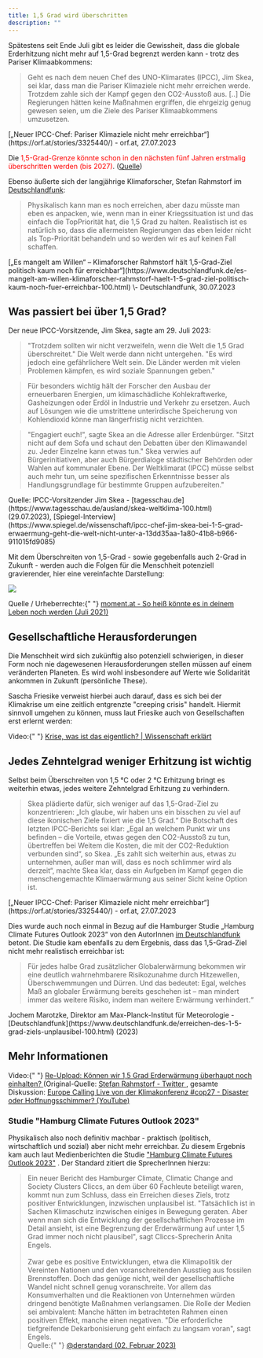 ```yaml
---
title: 1,5 Grad wird überschritten
description: ""
---
```



Spätestens seit Ende Juli gibt es leider die Gewissheit, dass die globale Erderhitzung nicht mehr auf 1,5-Grad begrenzt werden kann - trotz des Pariser Klimaabkommens:

> Geht es nach dem neuen Chef des UNO-Klimarates (IPCC), Jim Skea, sei klar, dass man die Pariser Klimaziele nicht mehr erreichen werde. Trotzdem zahle sich der Kampf gegen den CO2-Ausstoß aus. [..] Die Regierungen hätten keine Maßnahmen ergriffen, die ehrgeizig genug gewesen seien, um die Ziele des Pariser Klimaabkommens umzusetzen.

<div class="image-source">
  [„Neuer IPCC-Chef: Pariser Klimaziele nicht mehr
  erreichbar“](https://orf.at/stories/3325440/) - orf.at, 27.07.2023
</div>

Die <span style="color:red;">1,5-Grad-Grenze könnte schon in den nächsten fünf Jahren erstmalig überschritten werden (bis 2027)</span>. (<a href="https://science.orf.at/stories/3219374/">Quelle</a>)

Ebenso äußerte sich der langjährige Klimaforscher, Stefan Rahmstorf im [Deutschlandfunk](https://www.deutschlandfunk.de/es-mangelt-am-willen-klimaforscher-rahmstorf-haelt-1-5-grad-ziel-politisch-kaum-noch-fuer-erreichbar-100.html):

> Physikalisch kann man es noch erreichen, aber dazu müsste man eben es anpacken, wie, wenn man in einer Kriegssituation ist und das einfach die TopPriorität hat, die 1,5 Grad zu halten. Realistisch ist es natürlich so, dass die allermeisten Regierungen das eben leider nicht als Top-Priorität behandeln und so werden wir es auf keinen Fall schaffen.

<div class="image-source">
  [„Es mangelt am Willen“ – Klimaforscher Rahmstorf hält 1,5-Grad-Ziel politisch
  kaum noch für
  erreichbar“](https://www.deutschlandfunk.de/es-mangelt-am-willen-klimaforscher-rahmstorf-haelt-1-5-grad-ziel-politisch-kaum-noch-fuer-erreichbar-100.html)
  \- Deutschlandfunk, 30.07.2023
</div>

## Was passiert bei über 1,5 Grad?

Der neue IPCC-Vorsitzende, Jim Skea, sagte am 29. Juli 2023:

> "Trotzdem sollten wir nicht verzweifeln, wenn die Welt die 1,5 Grad überschreitet." Die Welt werde dann nicht untergehen. "Es wird jedoch eine gefährlichere Welt sein. Die Länder werden mit vielen Problemen kämpfen, es wird soziale Spannungen geben."

> Für besonders wichtig hält der Forscher den Ausbau der erneuerbaren Energien, um klimaschädliche Kohlekraftwerke, Gasheizungen oder Erdöl in Industrie und Verkehr zu ersetzen. Auch auf Lösungen wie die umstrittene unterirdische Speicherung von Kohlendioxid könne man längerfristig nicht verzichten.

> "Engagiert euch!", sagte Skea an die Adresse aller Erdenbürger. "Sitzt nicht auf dem Sofa und schaut den Debatten über den Klimawandel zu. Jeder Einzelne kann etwas tun." Skea verwies auf Bürgerinitiativen, aber auch Bürgerdialoge städtischer Behörden oder Wahlen auf kommunaler Ebene. Der Weltklimarat (IPCC) müsse selbst auch mehr tun, um seine spezifischen Erkenntnisse besser als Handlungsgrundlage für bestimmte Gruppen aufzubereiten."

<div class="image-source">
  Quelle: IPCC-Vorsitzender Jim Skea -
  [tagesschau.de](https://www.tagesschau.de/ausland/skea-weltklima-100.html)
  (29.07.2023),
  [Spiegel-Interview](https://www.spiegel.de/wissenschaft/ipcc-chef-jim-skea-bei-1-5-grad-erwaermung-geht-die-welt-nicht-unter-a-13dd35aa-1a80-41b8-b966-911015fd9085)
</div>

Mit dem Überschreiten von 1,5-Grad - sowie gegebenfalls auch 2-Grad in Zukunft - werden auch die Folgen für die Menschheit potenziell gravierender, hier eine vereinfachte Darstellung:

![](../../../images/5_grad_grafik_moment_at.png)

<div class="image-source">
  Quelle / Urheberrechte:{" "}
  <a href="https://www.moment.at/story/klimakrise-so-heiss-koennte-es-deinem-leben-noch-werden">
    moment.at - So heiß könnte es in deinem Leben noch werden (Juli 2021)
  </a>
</div>

## Gesellschaftliche Herausforderungen

Die Menschheit wird sich zukünftig also potenziell schwierigen, in dieser Form noch nie
dagewesenen Herausforderungen stellen müssen auf einem veränderten Planeten. Es wird wohl
insbesondere auf Werte wie Solidarität ankommen in Zukunft (persönliche These).

Sascha Friesike verweist hierbei auch darauf, dass es sich bei der Klimakrise um eine zeitlich
entgrenzte "creeping crisis" handelt. Hiermit sinnvoll umgehen zu können, muss laut Friesike
auch von Gesellschaften erst erlernt werden:

<TwoClickPrivacyEmbed
  provider="youtube"
  contentId="c8uZbS_wWPI"
  client:visible
/>
<div class="image-source">
  Video:{" "}
  <a href="https://www.youtube.com/watch?v=c8uZbS_wWPI">
    Krise, was ist das eigentlich? | Wissenschaft erklärt
  </a>
</div>

## Jedes Zehntelgrad weniger Erhitzung ist wichtig

Selbst beim Überschreiten von 1,5 °C oder 2 °C Erhitzung bringt es weiterhin etwas, jedes weitere
Zehntelgrad Erhitzung zu verhindern.

> Skea plädierte dafür, sich weniger auf das 1,5-Grad-Ziel zu konzentrieren: „Ich glaube, wir haben uns ein bisschen zu viel auf diese ikonischen Ziele fixiert wie die 1,5 Grad.“ Die Botschaft des letzten IPCC-Berichts sei klar: „Egal an welchem Punkt wir uns befinden – die Vorteile, etwas gegen den CO2-Ausstoß zu tun, übertreffen bei Weitem die Kosten, die mit der CO2-Reduktion verbunden sind“, so Skea. „Es zahlt sich weiterhin aus, etwas zu unternehmen, außer man will, dass es noch schlimmer wird als derzeit“, machte Skea klar, dass ein Aufgeben im Kampf gegen die menschengemachte Klimaerwärmung aus seiner Sicht keine Option ist.

<div class="image-source">
  [„Neuer IPCC-Chef: Pariser Klimaziele nicht mehr
  erreichbar“](https://orf.at/stories/3325440/) - orf.at, 27.07.2023
</div>

Dies wurde auch noch einmal in Bezug auf die Hamburger Studie „Hamburg Climate Futures Outlook 2023“ von den
AutorInnen [im Deutschlandfunk](https://www.deutschlandfunk.de/erreichen-des-1-5-grad-ziels-unplausibel-100.html) betont. Die Studie kam ebenfalls zu dem Ergebnis, dass das 1,5-Grad-Ziel nicht mehr realistisch erreichbar ist:

> Für jedes halbe Grad zusätzlicher Globalerwärmung bekommen wir eine deutlich wahrnehmbarere Risikozunahme durch Hitzewellen, Überschwemmungen und Dürren. Und das bedeutet: Egal, welches Maß an globaler Erwärmung bereits geschehen ist – man mindert immer das weitere Risiko, indem man weitere Erwärmung verhindert.“

<div class="image-source">
  Jochem Marotzke, Direktor am Max-Planck-Institut für Meteorologie -
  [Deutschlandfunk](https://www.deutschlandfunk.de/erreichen-des-1-5-grad-ziels-unplausibel-100.html)
  (2023)
</div>

## Mehr Informationen

<TwoClickPrivacyEmbed
  provider="youtube"
  contentId="V0TPithzs-A"
  placeholderImg="{base}/images/screenshot_youtube_rahmstorf_1_5_grad.png"
/>
<div class="image-source">
  Video:{" "}
  <a href="https://youtu.be/V0TPithzs-A">
    Re-Upload: Können wir 1,5 Grad Erderwärmung überhaupt noch einhalten?
  </a>
  (Original-Quelle:
  <a href="https://twitter.com/rahmstorf/status/1593495465261256707">
    Stefan Rahmstorf - Twitter
  </a>
  , gesamte Diskussion:
  <a href="https://www.youtube.com/watch?v=xrdKdlZRb5M">
    Europe Calling Live von der Klimakonferenz #cop27 - Disaster oder
    Hoffnungsschimmer? (YouTube)
  </a>
</div>

### Studie "Hamburg Climate Futures Outlook 2023"

Physikalisch also noch definitiv machbar - praktisch (politisch,
wirtschaftlich und sozial) aber nicht mehr erreichbar. Zu diesem Ergebnis kam
auch laut Medienberichten die Studie
["Hamburg Climate Futures Outlook 2023"](https://www.cliccs.uni-hamburg.de/de/results/hamburg-climate-futures-outlook/download.html)
. Der Standard zitiert die SprecherInnen hierzu:

<blockquote>
  Ein neuer Bericht des Hamburger Climate, Climatic Change and Society Clusters
  Cliccs, an dem über 60 Fachleute beteiligt waren, kommt nun zum Schluss, dass
  ein Erreichen dieses Ziels, trotz positiver Entwicklungen, inzwischen
  unplausibel ist. "Tatsächlich ist in Sachen Klimaschutz inzwischen einiges in
  Bewegung geraten. Aber wenn man sich die Entwicklung der gesellschaftlichen
  Prozesse im Detail ansieht, ist eine Begrenzung der Erderwärmung auf unter 1,5
  Grad immer noch nicht plausibel", sagt Cliccs-Sprecherin Anita Engels.
  <br />
  <br />
  Zwar gebe es positive Entwicklungen, etwa die Klimapolitik der Vereinten Nationen
  und den voranschreitenden Ausstieg aus fossilen Brennstoffen. Doch das genüge nicht,
  weil der gesellschaftliche Wandel nicht schnell genug voranschreite. Vor allem
  das Konsumverhalten und die Reaktionen von Unternehmen würden dringend benötigte
  Maßnahmen verlangsamen. Die Rolle der Medien sei ambivalent: Manche hätten im betrachteten
  Rahmen einen positiven Effekt, manche einen negativen. "Die erforderliche tiefgreifende
  Dekarbonisierung geht einfach zu langsam voran", sagt Engels.
  <br />
  <span class="image-source">
    Quelle:{" "}
    <a href="https://www.instagram.com/p/CoHsCG3NJw9/?hl=de">
      @derstandard (02. Februar 2023)
    </a>
  </span>
</blockquote>
